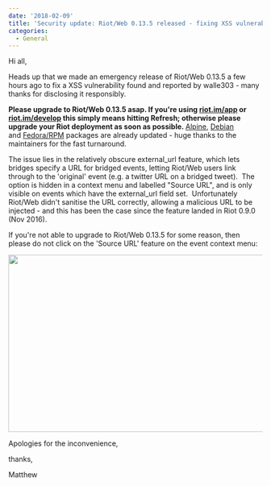 ```yaml
---
date: '2018-02-09'
title: 'Security update: Riot/Web 0.13.5 released - fixing XSS vulnerability'
categories:
  - General
---
```


Hi all,

Heads up that we made an emergency release of Riot/Web 0.13.5 a few hours ago to fix a XSS vulnerability found and reported by walle303 - many thanks for disclosing it responsibly.

<strong>Please upgrade to Riot/Web 0.13.5 asap. If you're using <a href="https://riot.im/app">riot.im/app</a> or <a href="https://riot.im/develop">riot.im/develop</a> this simply means hitting Refresh; otherwise please upgrade your Riot deployment as soon as possible. </strong><a href="https://pkgs.alpinelinux.org/packages?name=riot-web&amp;branch=edge">Alpine</a>, <a href="https://riot.im/desktop">Debian</a> and <a href="https://github.com/taw00/riot-rpm">Fedora/RPM</a> packages are already updated - huge thanks to the maintainers for the fast turnaround.

The issue lies in the relatively obscure external_url feature, which lets bridges specify a URL for bridged events, letting Riot/Web users link through to the 'original' event (e.g. a twitter URL on a bridged tweet).  The option is hidden in a context menu and labelled "Source URL", and is only visible on events which have the external_url field set.  Unfortunately Riot/Web didn't sanitise the URL correctly, allowing a malicious URL to be injected - and this has been the case since the feature landed in Riot 0.9.0 (Nov 2016).

If you're not able to upgrade to Riot/Web 0.13.5 for some reason, then please do not click on the 'Source URL' feature on the event context menu:

<a href="https://matrix.org/blog/wp-content/uploads/2018/02/xss.png"><img class="aligncenter size-large wp-image-3001" src="https://matrix.org/blog/wp-content/uploads/2018/02/xss-1024x352.png" alt="" width="1024" height="352" /></a>

Apologies for the inconvenience,

thanks,

Matthew